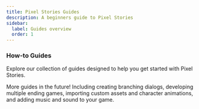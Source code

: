 ```yaml
---
title: Pixel Stories Guides
description: A beginners guide to Pixel Stories
sidebar:
  label: Guides overview
  order: 1
---
```



### How-to Guides

Explore our collection of guides designed to help you get started with Pixel Stories.

More guides in the future! Including creating branching dialogs, developing multiple ending games, importing custom assets and character animations, and adding music and sound to your game.

<br />

<CardGrid>
  <LinkCard
    href="/Getting started"
    title="Quick start tutorial"
    description="Getting started with Pixel Stories."
  />
  <LinkCard
    href="/guides/moving-your-player-between-maps"
    title="Moving your player between maps"
    description="How to move your player between maps in Pixel Stories."
  />
  <LinkCard
    href="/guides/fetch-quest"
    title="Classic fetch quest"
    description="How to Create a Fetch Quest in Pixel Stories."
  />
</CardGrid>
